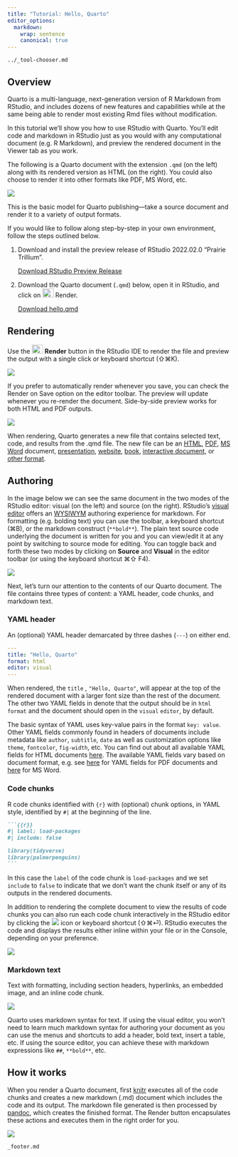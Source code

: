 ```yaml
---
title: "Tutorial: Hello, Quarto"
editor_options:
  markdown:
    wrap: sentence
    canonical: true
---
```


``` include
../_tool-chooser.md
```

## Overview

Quarto is a multi-language, next-generation version of R Markdown from RStudio, and includes dozens of new features and capabilities while at the same being able to render most existing Rmd files without modification.

In this tutorial we'll show you how to use RStudio with Quarto.
You'll edit code and markdown in RStudio just as you would with any computational document (e.g. R Markdown), and preview the rendered document in the Viewer tab as you work.

The following is a Quarto document with the extension `.qmd` (on the left) along with its rendered version as HTML (on the right).
You could also choose to render it into other formats like PDF, MS Word, etc.

![](images/rstudio-hello.png){.column-page-right .border fig-alt="RStudio with a Quarto document titled \"Penguins, meet Quarto!\" open on the left side and the rendered version of the document on the right side." fig-align="center"}

This is the basic model for Quarto publishing---take a source document and render it to a variety of output formats.

If you would like to follow along step-by-step in your own environment, follow the steps outlined below.

1.  Download and install the preview release of RStudio 2022.02.0 "Prairie Trillium".

    ::: {.callout-note appearance="minimal"}
    <i class="bi bi-download"></i> [Download RStudio Preview Release](https://www.rstudio.com/products/rstudio/download/preview/)
    :::

2.  Download the Quarto document (`.qmd`) below, open it in RStudio, and click on <kbd>![](images/rstudio-render-button.png){width="25" height="20"}</kbd> Render.

    ::: {.callout-note appearance="minimal"}
    <i class="bi bi-download"></i> [Download hello.qmd](rstudio/_hello.qmd){download="hello.qmd"}
    :::

## Rendering

Use the <kbd>![](images/rstudio-render-button.png){width="25" height="20"}</kbd> **Render** button in the RStudio IDE to render the file and preview the output with a single click or keyboard shortcut (⇧⌘K).

![](images/rstudio-render.png){.border fig-alt="Top of the text editor in RStudio with the Render button highlighted with a purple box." fig-align="center"}

If you prefer to automatically render whenever you save, you can check the Render on Save option on the editor toolbar.
The preview will update whenever you re-render the document.
Side-by-side preview works for both HTML and PDF outputs.

![](images/rstudio-render-on-save.png){.border fig-alt="Top of the text editor in RStudio with the Render on Save checbox checked and highlighted with a purple box." fig-align="center"}

When rendering, Quarto generates a new file that contains selected text, code, and results from the .qmd file.
The new file can be an [HTML](https://quarto.org/docs/output-formats/all-formats.html), [PDF](https://quarto.org/docs/output-formats/pdf-basics.html), [MS Word](https://quarto.org/docs/output-formats/ms-word.html) document, [presentation](https://quarto.org/docs/presentations/), [website](https://quarto.org/docs/websites/), [book](https://quarto.org/docs/books/), [interactive document](https://quarto.org/docs/interactive/), or [other format](https://quarto.org/docs/output-formats/all-formats.html).

## Authoring

In the image below we can see the same document in the two modes of the RStudio editor: visual (on the left) and source (on the right).
RStudio's [visual editor](/docs/visual-editor/) offers an [WYSIWYM](https://en.wikipedia.org/wiki/WYSIWYM) authoring experience for markdown.
For formatting (e.g. bolding text) you can use the toolbar, a keyboard shortcut (⌘B), or the markdown construct (`**bold**`).
The plain text source code underlying the document is written for you and you can view/edit it at any point by switching to source mode for editing.
You can toggle back and forth these two modes by clicking on **Source** and **Visual** in the editor toolbar (or using the keyboard shortcut ⌘⇧ F4).

![](images/rstudio-source-visual.png){.column-page-right fig-alt="On the left: Document in the visual editor. On the right: Same document in the source editor. The visual/source editor toggle is highlighted in both documents marking their current state. The document shown is the \"Hello Quarto\" document from a previous image on the page." fig-align="center"}

Next, let's turn our attention to the contents of our Quarto document.
The file contains three types of content: a YAML header, code chunks, and markdown text.

### YAML header

An (optional) YAML header demarcated by three dashes (`---`) on either end.

``` yaml
---
title: "Hello, Quarto"
format: html
editor: visual
---
```

When rendered, the `title` , `"Hello, Quarto"`, will appear at the top of the rendered document with a larger font size than the rest of the document.
The other two YAML fields in denote that the output should be in `html` `format` and the document should open in the `visual` `editor`, by default.

The basic syntax of YAML uses key-value pairs in the format `key: value`.
Other YAML fields commonly found in headers of documents include metadata like `author`, `subtitle`, `date` as well as customization options like `theme`, `fontcolor`, `fig-width`, etc.
You can find out about all available YAML fields for HTML documents [here](/docs/reference/formats/html.html).
The available YAML fields vary based on document format, e.g. see [here](/docs/reference/formats/pdf.html) for YAML fields for PDF documents and [here](/docs/reference/formats/docx.html) for MS Word.

### Code chunks

R code chunks identified with `{r}` with (optional) chunk options, in YAML style, identified by `#|` at the beginning of the line.

```` markdown
```{{r}}
#| label: load-packages
#| include: false

library(tidyverse)
library(palmerpenguins)
```
````

In this case the `label` of the code chunk is `load-packages` and we set `include` to `false` to indicate that we don't want the chunk itself or any of its outputs in the rendered documents.

In addition to rendering the complete document to view the results of code chunks you can also run each code chunk interactively in the RStudio editor by clicking the ![](https://d33wubrfki0l68.cloudfront.net/18153fb9953057ee5cff086122bd26f9cee8fe93/3aba9/images/notebook-run-chunk.png) icon or keyboard shortcut (⇧⌘⏎).
RStudio executes the code and displays the results either inline within your file or in the Console, depending on your preference.

![](images/rstudio-inline-output.png){fig-alt="In the background, the code chunk labeled plot-penguins from hello.qmd. The chunk is partially covered by its output, a scatterplot showing the relationship between bill length and flipper length of penguins, colors by species. The button for running the code chunk is highlighted and an arrow extends to the plot, showing that clicking the button results in the plot being generated." fig-align="center"}

### Markdown text

Text with formatting, including section headers, hyperlinks, an embedded image, and an inline code chunk.

![](images/rstudio-text.png){.border fig-alt="Text portion of the of the linked example document titled \"Penguins, meet Quarto!\", with annotation that reads \"Text\"." fig-align="center"}

Quarto uses markdown syntax for text.
If using the visual editor, you won't need to learn much markdown syntax for authoring your document as you can use the menus and shortcuts to add a header, bold text, insert a table, etc.
If using the source editor, you can achieve these with markdown expressions like `##`, `**bold**`, etc.

## How it works

When you render a Quarto document, first [knitr](http://yihui.name/knitr/) executes all of the code chunks and creates a new markdown (.md) document which includes the code and its output.
The markdown file generated is then processed by [pandoc](http://pandoc.org/), which creates the finished format.
The Render button encapsulates these actions and executes them in the right order for you.

![](images/rstudio-qmd-how-it-works.png){.border fig-alt="Workflow diagram starting with a qmd file, then knitr, then md, then pandoc, then PDF, MS Word, or HTML." fig-align="center"}

``` include
_footer.md
```
